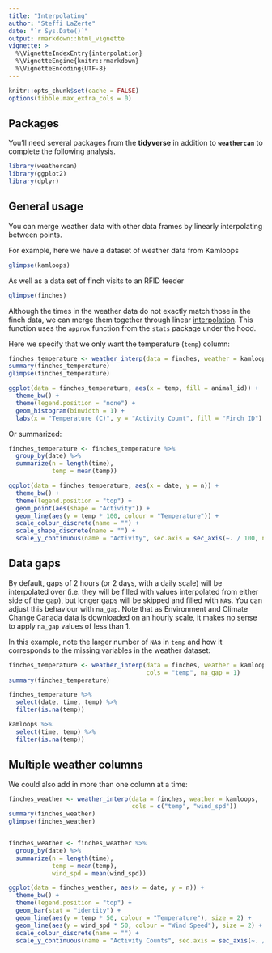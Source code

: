 ```yaml
---
title: "Interpolating"
author: "Steffi LaZerte"
date: "`r Sys.Date()`"
output: rmarkdown::html_vignette
vignette: >
  %\VignetteIndexEntry{interpolation}
  %\VignetteEngine{knitr::rmarkdown}
  %\VignetteEncoding{UTF-8}
---
```



```r
knitr::opts_chunk$set(cache = FALSE)
options(tibble.max_extra_cols = 0)
```

## Packages

You'll need several packages from the **tidyverse** in addition to **`weathercan`** to complete the following analysis.

```R
library(weathercan)
library(ggplot2)
library(dplyr)
```

## General usage
You can merge weather data with other data frames by linearly interpolating between points.

For example, here we have a dataset of weather data from Kamloops

```r
glimpse(kamloops)
```

As well as a data set of finch visits to an RFID feeder
```r
glimpse(finches)
```

Although the times in the weather data do not exactly match those in the finch data, we can merge them together through linear [interpolation](https://en.wikipedia.org/wiki/Linear_interpolation). This function uses the `approx` function from the `stats` package under the hood.

Here we specify that we only want the temperature (`temp`) column:

```r
finches_temperature <- weather_interp(data = finches, weather = kamloops, cols = "temp")
summary(finches_temperature)
glimpse(finches_temperature)

ggplot(data = finches_temperature, aes(x = temp, fill = animal_id)) +
  theme_bw() +
  theme(legend.position = "none") + 
  geom_histogram(binwidth = 1) +
  labs(x = "Temperature (C)", y = "Activity Count", fill = "Finch ID")
```

Or summarized:
```r
finches_temperature <- finches_temperature %>%
  group_by(date) %>%
  summarize(n = length(time),
            temp = mean(temp))

ggplot(data = finches_temperature, aes(x = date, y = n)) +
  theme_bw() +
  theme(legend.position = "top") +
  geom_point(aes(shape = "Activity")) +
  geom_line(aes(y = temp * 100, colour = "Temperature")) +
  scale_colour_discrete(name = "") +
  scale_shape_discrete(name = "") +
  scale_y_continuous(name = "Activity", sec.axis = sec_axis(~. / 100, name = "Temperature (C)"))
```

## Data gaps

By default, gaps of 2 hours (or 2 days, with a daily scale) will be interpolated over (i.e. they will be filled with values interpolated from either side of the gap), but longer gaps will be skipped and filled with `NA`s. You can adjust this behaviour with `na_gap`. Note that as Environment and Climate Change Canada data is downloaded on an hourly scale, it makes no sense to apply `na_gap` values of less than 1.

In this example, note the larger number of `NA`s in `temp` and how it corresponds to the missing variables in the weather dataset:

```r
finches_temperature <- weather_interp(data = finches, weather = kamloops, 
                                      cols = "temp", na_gap = 1)
summary(finches_temperature)

finches_temperature %>% 
  select(date, time, temp) %>%
  filter(is.na(temp))

kamloops %>%
  select(time, temp) %>%
  filter(is.na(temp))
```

## Multiple weather columns

We could also add in more than one column at a time:

```r
finches_weather <- weather_interp(data = finches, weather = kamloops,
                                  cols = c("temp", "wind_spd"))
summary(finches_weather)
glimpse(finches_weather)


finches_weather <- finches_weather %>%
  group_by(date) %>%
  summarize(n = length(time),
            temp = mean(temp),
            wind_spd = mean(wind_spd))

ggplot(data = finches_weather, aes(x = date, y = n)) +
  theme_bw() +
  theme(legend.position = "top") +
  geom_bar(stat = "identity") +
  geom_line(aes(y = temp * 50, colour = "Temperature"), size = 2) +
  geom_line(aes(y = wind_spd * 50, colour = "Wind Speed"), size = 2) +
  scale_colour_discrete(name = "") +
  scale_y_continuous(name = "Activity Counts", sec.axis = sec_axis(~. / 50, name = "Temperature (C) / Wind Speed (km/h)"))
```

